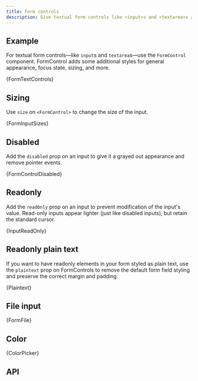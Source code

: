 ```yaml
---
title: Form controls
description: Give textual form controls like <input>s and <textarea>s an upgrade with custom styles, sizing, focus states, and more.
---
```



## Example

For textual form controls—like `input`s and `textarea`s—use the `FormControl` component.
FormControl adds some additional styles for general appearance, focus
state, sizing, and more.

<CodeBlock language="jsx" live>
  {FormTextControls}
</CodeBlock>

## Sizing

Use `size` on `<FormControl>` to change the size of the input.

<CodeBlock language="jsx" live>
  {FormInputSizes}
</CodeBlock>

## Disabled

Add the `disabled` prop on an input to give it a grayed out appearance and remove pointer events.

<CodeBlock language="jsx" live>
  {FormControlDisabled}
</CodeBlock>

## Readonly

Add the `readOnly` prop on an input to prevent modification
of the input's value. Read-only inputs appear lighter (just like
disabled inputs), but retain the standard cursor.

<CodeBlock language="jsx" live>
  {InputReadOnly}
</CodeBlock>

## Readonly plain text

If you want to have readonly elements in your form styled as plain text,
use the `plaintext` prop on FormControls to remove the
default form field styling and preserve the correct margin and padding.

<CodeBlock language="jsx" live>
  {Plaintext}
</CodeBlock>

## File input

<CodeBlock language="jsx" live>
  {FormFile}
</CodeBlock>

## Color

<CodeBlock language="jsx" live>
  {ColorPicker}
</CodeBlock>

## API
